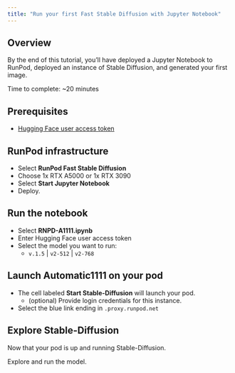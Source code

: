 ```yaml
---
title: "Run your first Fast Stable Diffusion with Jupyter Notebook"
---
```


## Overview

By the end of this tutorial, you’ll have deployed a Jupyter Notebook to RunPod, deployed an instance of Stable Diffusion, and generated your first image.

Time to complete: \~20 minutes

## Prerequisites

* [Hugging Face user access token](https://huggingface.co/docs/hub/security-tokens)

## RunPod infrastructure

* Select **RunPod Fast Stable Diffusion**
* Choose 1x RTX A5000 or 1x RTX 3090
* Select **Start Jupyter Notebook**
* Deploy.

## Run the notebook

* Select **RNPD-A1111.ipynb**
* Enter Hugging Face user access token
* Select the model you want to run:
  * `v.1.5` | `v2-512` | `v2-768`

## Launch Automatic1111 on your pod

* The cell labeled **Start Stable-Diffusion** will launch your pod.
  * (optional) Provide login credentials for this instance.
* Select the blue link ending in `.proxy.runpod.net`

## Explore Stable-Diffusion

Now that your pod is up and running Stable-Diffusion.

Explore and run the model.
